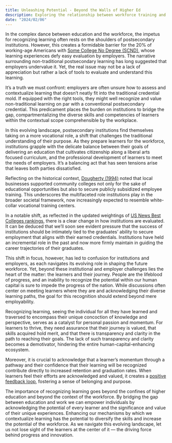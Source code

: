 ```yaml
---
title: Unleashing Potential - Beyond the Walls of Higher Ed
description: Exploring the relationship between workforce training and higher ed.
date: "2024/02/06"
---
```

In the complex dance between education and the workforce, the impetus for recognizing learning often rests on the shoulders of postsecondary institutions. However, this creates a formidable barrier for the 20% of working-age Americans with [Some College No Degree (SCND)](https://nscresearchcenter.org/wp-content/uploads/SCNCReportMay2022.pdf), whose learning experiences defy easy evaluation by employers. The narrative surrounding non-traditional postsecondary learning has long suggested that employers undervalue it. Yet, the real issue may not be a lack of appreciation but rather a lack of tools to evaluate and understand this learning.

It’s a truth we must confront: employers are often unsure how to assess and contextualize learning that doesn’t neatly fit into the traditional credential mold. If equipped with the right tools, they might well recognize and value non-traditional learning on par with a conventional postsecondary credential. This predicament places the burden on institutions to bridge the gap, compartmentalizing the diverse skills and competencies of learners within the contextual scope comprehensible by the workplace.

In this evolving landscape, postsecondary institutions find themselves taking on a more vocational role, a shift that challenges the traditional understanding of their purpose. As they prepare learners for the workforce, institutions grapple with the delicate balance between their goals of delivering an education that cultivates citizenship along a liberal arts focused curriculum, and the professional development of learners to meet the needs of employers. It’s a balancing act that has seen tensions arise that leaves both parties dissatisfied.

Reflecting on the historical context, [Dougherty (1994)](https://www.amazon.com/Contradictory-College-Conflicting-Community-Frontiers/dp/0791419568) noted that local businesses supported community colleges not only for the sake of educational opportunities but also to secure publicly subsidized employee training. This underscores the multifaceted role institutions play in the broader societal framework, now increasingly expected to resemble white-collar vocational training centers.

In a notable shift, as reflected in the updated weightings of [US News Best Colleges rankings](https://www.usnews.com/education/best-colleges/articles/ranking-criteria-and-weights), there is a clear change in how institutions are evaluated. It can be deduced that we’ll soon see evident pressure that the success of institutions should be intimately tied to the graduates’ ability to secure employment that aligns with their earned credentials. Institutions have held an incremental role in the past and now more firmly maintain in guiding the career trajectories of their graduates.

This shift in focus, however, has led to confusion for institutions and employers, as each navigates its evolving role in shaping the future workforce. Yet, beyond these institutional and employer challenges lies the heart of the matter: the learners and their journey. People are the lifeblood of progress, and an inability to recognize the potential within our human capital is sure to impede the progress of the nation. While discussions often center on meeting learners where they are and acknowledging their diverse learning paths, the goal for this recognition should extend beyond mere employability.

Recognizing learning, seeing the individual for all they have learned and traversed to encompass their unique concoction of knowledge and perspective, serves as a catalyst for personal passion and momentum. For learners to thrive, they need assurance that their journey is valued, that skills acquired hold merit, and that there is transparency and clarity in the path to reaching their goals. The lack of such transparency and clarity becomes a demotivator, hindering the entire human-capital-enhancing ecosystem.

Moreover, it is crucial to acknowledge that a learner’s momentum through a pathway and their confidence that their learning will be recognized contribute directly to increased retention and graduation rates. When learners feel their efforts are acknowledged and valued, it creates a [positive feedback loop](https://evolllution.com/programming/credentials/how-credit-for-prior-learning-has-the-opportunity-to-create-new-prosperity-in-higher-education), fostering a sense of belonging and purpose.

The importance of recognizing learning goes beyond the confines of higher education and beyond the context of the workforce. By bridging the gap between education and work we can empower individuals by acknowledging the potential of every learner and the significance and value of their unique experiences. Enhancing our mechanisms by which we contextualize learning has the potential to diversify the skills and increase the potential of the workforce. As we navigate this evolving landscape, let us not lose sight of the learners at the center of it — the driving force behind progress and innovation.
